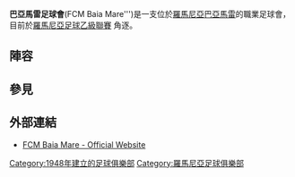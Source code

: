 {{Infobox football club |
clubname = 巴亞馬雷足球會|
current  = |
image    = <!-- 檔案不存在 File:FCM_Baia_Mare_logo.jpg ，可從英文維基百科取得 -->|
fullname = Fotbal Club Municipal Baia Mare |
short name = Baia Mare |
nickname = ''Minerul'' (The Miner) |
founded  = {{start date and age|df=yes|1948}}|
ground   = [[Stadionul_Viorel_Mateianu|Viorel Mateianu]] |
capacity = 15,500 |
chairman = Cristian Span|
manager  = [[Dorin_Toma|Dorin Toma]]|
league   = [[羅馬尼亞足球乙級聯賽|羅馬尼亞足球乙級聯賽]] |
season  = 2014–15 |
position  = [[羅馬尼亞足球丙級聯賽|羅馬尼亞足球丙級聯賽]] '''1''' ''(升級)'' |
website  = http://www.fcmbaiamare.ro/|{{dead link|date=2017年12月 |bot=InternetArchiveBot |fix-attempted=yes }}
pattern_la1=_blueborder|
pattern_b1=_3redstripes2|
pattern_ra1=_blueborder|
leftarm1=FF0000|
body1=FFFFFF|
rightarm1=FF0000|
shorts1=0247FE|
socks1=FF0000|
pattern_la2=|
pattern_b2=_Vonwhite|
pattern_ra2=|
pattern_sh2=_whitebottom|
leftarm2=FFFFFF|
body2=002147|
rightarm2=FFFFFF|
shorts2=002147|
socks2=002147|
}}

'''巴亞馬雷足球會'''(FCM Baia Mare''')是一支位於[[羅馬尼亞|羅馬尼亞]][[巴亞馬雷|巴亞馬雷]]的職業足球會，目前於[[羅馬尼亞足球乙級聯賽|羅馬尼亞足球乙級聯賽]] 角逐。

==陣容==
{{updated|2015年7月29日}}
{{Fs start}}
{{Fs player|no= 1|nat=Romania|name=[[Alin_Bota|Alin Bota]]|pos=GK}}
{{Fs player|no= 7|nat=Romania|name=[[Radu_Leonte|Radu Leonte]]|pos=MF}}
{{Fs player|no= 8|nat=Romania|name=[[Valer_Giurgiu|Valer Giurgiu]]|pos=MF}}
{{Fs player|no=10|nat=Romania|name=[[Vasile_Pop_(footballer)|Vasile Pop]]|pos=MF}}
{{Fs player|no=13|nat=Romania|name=[[Răzvan_Lupu|Răzvan Lupu]]|pos=DF}}
{{Fs player|no=15|nat=Romania|name=[[Vlad_Potecu|Vlad Potecu]]|pos=DF}}
{{Fs player|no=21|nat=Romania|name=[[Marius_Hodor|Marius Hodor]]|pos=DF}}
{{Fs player|no=22|nat=Romania|name=[[Mădălin_Popa|Mădălin Popa]]|pos=MF}}
{{Fs player|no=23|nat=Romania|name=[[Ciprian_Duruş|Ciprian Duruş]]|pos=DF}}
{{Fs player|no=25|nat=Romania|name=[[Milian_Urs|Milian Urs]]|pos=DF}}
{{Fs player|no=29|nat=Romania|name=[[Cosmin_Sârbu|Cosmin Sârbu]]|pos=MF}}
{{Fs player|no=44|nat=Romania|name=[[Octavian_Ormenişan|Octavian Ormenişan]]|pos=GK}}
{{Fs player|no=89|nat=Romania|name=[[Dănuţ_Ivănică|Dănuţ Ivănică]]|pos=FW}}
{{Fs player|no=92|nat=Romania|name=[[Vlad_Gherman|Vlad Gherman]]|pos=DF}}
{{Fs mid}}
{{Fs player|no=94|nat=Romania|name=[[Mihai_Deac|Mihai Deac]]|pos=MF}}
{{Fs player|no=|nat=Romania|name=[[Iuliu_Roşiianu|Iuliu Roşiianu]]|pos=GK}}
{{Fs player|no=|nat=Romania|name=[[Cătălin_Savin|Cătălin Savin]]|pos=DF}}
{{Fs player|no=|nat=Romania|name=[[Daniel_Bogman|Daniel Bogman]]|pos=DF}}
{{Fs player|no=|nat=Romania|name=[[Ionuţ_Bratima|Ionuţ Bratima]]|pos=MF}}
{{Fs player|no=|nat=Romania|name=[[Ionuţ_Ban|Ionuţ Ban]]|pos=MF}}
{{Fs player|no=|nat=Romania|name=[[Silviu_Balaure|Silviu Balaure]]|pos=MF}}
{{Fs player|no=|nat=Romania|name=[[Paul_Păcurar|Paul Păcurar]]|pos=MF}}
{{Fs player|no=|nat=Romania|name=[[Alin_Ignea|Alin Ignea]]|pos=MF}}
{{Fs player|no=|nat=Romania|name=[[Dănuţ_Munteanu|Dănuţ Munteanu]]|pos=MF}}
{{Fs player|no=|nat=Romania|name=[[Vlad_Ganea|Vlad Ganea]]|pos=FW}}
{{Fs player|no=|nat=Romania|name=[[Adrian_Şter|Adrian Şter]]|pos=FW}}
{{Fs player|no=|nat=Romania|name=[[Sergiu_Arnăutu|Sergiu Arnăutu]]|pos=FW}}
{{Fs player|no=|nat=Romania|name=[[Tudor_Mândruşcă|Tudor Mândruşcă]]|pos=FW}}
{{Fs end}}

== 參見 ==
{{Reflist}}

==外部連結==
* [https://web.archive.org/web/20151026183222/http://www.fcmbaiamare.ro/ FCM Baia Mare - Official Website]

[[Category:1948年建立的足球俱樂部|Category:1948年建立的足球俱樂部]]
[[Category:羅馬尼亞足球俱樂部|Category:羅馬尼亞足球俱樂部]]